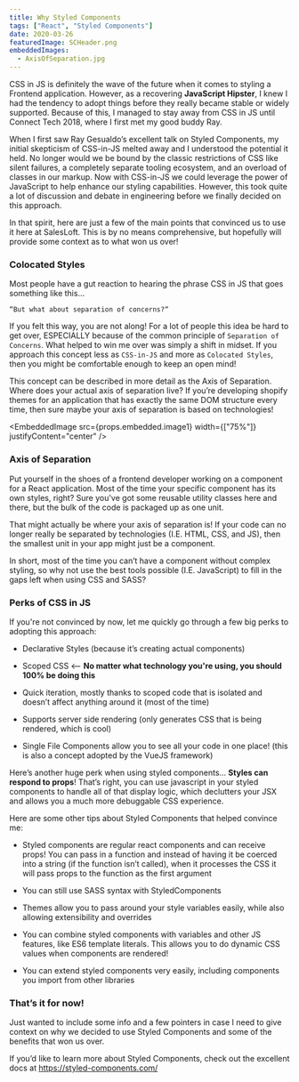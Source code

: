 ```yaml
---
title: Why Styled Components
tags: ["React", "Styled Components"]
date: 2020-03-26
featuredImage: SCHeader.png
embeddedImages:
  - AxisOfSeparation.jpg
---
```


CSS in JS is definitely the wave of the future when it comes to styling a Frontend application. However, as a recovering **JavaScript Hipster**, I knew I had the tendency to adopt things before they really became stable or widely supported. Because of this, I managed to stay away from CSS in JS until Connect Tech 2018, where I first met my good buddy Ray.

When I first saw Ray Gesualdo’s excellent talk on Styled Components, my initial skepticism of CSS-in-JS melted away and I understood the potential it held. No longer would we be bound by the classic restrictions of CSS like silent failures, a completely separate tooling ecosystem, and an overload of classes in our markup. Now with CSS-in-JS we could leverage the power of JavaScript to help enhance our styling capabilities. However, this took quite a lot of discussion and debate in engineering before we finally decided on this approach.

In that spirit, here are just a few of the main points that convinced us to use it here at SalesLoft. This is by no means comprehensive, but hopefully will provide some context as to what won us over!

### Colocated Styles

Most people have a gut reaction to hearing the phrase CSS in JS that goes something like this…

`“But what about separation of concerns?“`

If you felt this way, you are not along! For a lot of people this idea be hard to get over, ESPECIALLY because of the common principle of `Separation of Concerns`. What helped to win me over was simply a shift in midset. If you approach this concept less as `CSS-in-JS` and more as `Colocated Styles`, then you might be comfortable enough to keep an open mind!

This concept can be described in more detail as the Axis of Separation. Where does your actual axis of separation live? If you’re developing shopify themes for an application that has exactly the same DOM structure every time, then sure maybe your axis of separation is based on technologies!

<EmbeddedImage
  src={props.embedded.image1}
  width={["75%"]}
  justifyContent="center"
/>

### Axis of Separation

Put yourself in the shoes of a frontend developer working on a component for a React application. Most of the time your specific component has its own styles, right? Sure you've got some reusable utility classes here and there, but the bulk of the code is packaged up as one unit.

That might actually be where your axis of separation is! If your code can no longer really be separated by technologies (I.E. HTML, CSS, and JS), then the smallest unit in your app might just be a component.

In short, most of the time you can’t have a component without complex styling, so why not use the best tools possible (I.E. JavaScript) to fill in the gaps left when using CSS and SASS?

### Perks of CSS in JS

If you're not convinced by now, let me quickly go through a few big perks to adopting this approach:

- Declarative Styles (because it’s creating actual components)

- Scoped CSS <-- **No matter what technology you're using, you should 100% be doing this**

- Quick iteration, mostly thanks to scoped code that is isolated and doesn’t affect anything around it (most of the time)

- Supports server side rendering (only generates CSS that is being rendered, which is cool)

- Single File Components allow you to see all your code in one place! (this is also a concept adopted by the VueJS framework)

Here’s another huge perk when using styled components… **Styles can respond to props**! That’s right, you can use javascript in your styled components to handle all of that display logic, which declutters your JSX and allows you a much more debuggable CSS experience.

Here are some other tips about Styled Components that helped convince me:

- Styled components are regular react components and can receive props! You can pass in a function and instead of having it be coerced into a string (if the function isn’t called), when it processes the CSS it will pass props to the function as the first argument

- You can still use SASS syntax with StyledComponents

- Themes allow you to pass around your style variables easily, while also allowing extensibility and overrides

- You can combine styled components with variables and other JS features, like ES6 template literals. This allows you to do dynamic CSS values when components are rendered!

- You can extend styled components very easily, including components you import from other libraries

### That’s it for now!

Just wanted to include some info and a few pointers in case I need to give context on why we decided to use Styled Components and some of the benefits that won us over.

If you’d like to learn more about Styled Components, check out the excellent docs at https://styled-components.com/
